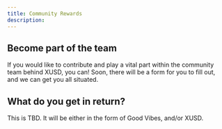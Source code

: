 ```yaml
---
title: Community Rewards
description: 
---
```


## Become part of the team

If you would like to contribute and play a vital part within the community team behind XUSD, you can! Soon, there will be a form for you to fill out, and we can get you all situated.


## What do you get in return? 

This is TBD. It will be either in the form of Good Vibes, and/or XUSD.

